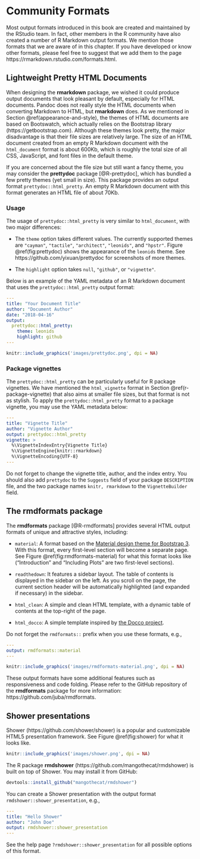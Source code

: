 # Community Formats {#community}

Most output formats introduced in this book are created and maintained by the RStudio team. In fact, other members in the R community have also created a number of R Markdown output formats.\index{output formats} We mention those formats that we are aware of in this chapter. If you have developed or know other formats, please feel free to suggest that we add them to the page https://rmarkdown.rstudio.com/formats.html.

## Lightweight Pretty HTML Documents {#prettydoc}

When designing the **rmarkdown** package, we wished it could produce output documents that look pleasant by default, especially for HTML documents. Pandoc does not really style the HTML documents when converting Markdown to HTML, but **rmarkdown** does. As we mentioned in Section \@ref(appearance-and-style), the themes of HTML documents are based on Bootswatch, which actually relies on the Bootstrap library (https://getbootstrap.com). Although these themes look pretty, the major disadvantage is that their file sizes are relatively large. The size of an HTML document created from an empty R Markdown document with the `html_document` format is about 600Kb, which is roughly the total size of all CSS, JavaScript, and font files in the default theme.

If you are concerned about the file size but still want a fancy theme, you may consider the **prettydoc** package [@R-prettydoc], which has bundled a few pretty themes (yet small in size). This package provides an output format `prettydoc::html_pretty`. An empty R Markdown document with this format generates an HTML file of about 70Kb.

### Usage {#prettydoc-usage}

The usage of `prettydoc::html_pretty` is very similar to `html_document`, with two major differences:

- The `theme` option takes different values. The currently supported themes are `"cayman"`, `"tactile"`, `"architect"`, `"leonids"`, and `"hpstr"`. Figure \@ref(fig:prettydoc) shows the appearance of the `leonids` theme. See https://github.com/yixuan/prettydoc for screenshots of more themes.

- The `highlight` option takes `null`, `"github"`, or `"vignette"`.

Below is an example of the YAML metadata of an R Markdown document that uses the `prettydoc::html_pretty` output format:

```yaml
---
title: "Your Document Title"
author: "Document Author"
date: "2018-04-16"
output:
  prettydoc::html_pretty:
    theme: leonids
    highlight: github
---
```

```r
knitr::include_graphics('images/prettydoc.png', dpi = NA)
```

### Package vignettes {#prettydoc-vignettes}

The `prettydoc::html_pretty` can be particularly useful for R package vignettes.\index{R package vignette} We have mentioned the `html_vignette` format in Section \@ref(r-package-vignette) that also aims at smaller file sizes, but that format is not as stylish. To apply the `prettydoc::html_pretty` format to a package vignette, you may use the YAML metadata below:

```yaml
---
title: "Vignette Title"
author: "Vignette Author"
output: prettydoc::html_pretty
vignette: >
  %\VignetteIndexEntry{Vignette Title}
  %\VignetteEngine{knitr::rmarkdown}
  %\VignetteEncoding{UTF-8}
---
```

Do not forget to change the vignette title, author, and the index entry. You should also add `prettydoc` to the `Suggests` field of your package `DESCRIPTION` file, and the two package names `knitr, rmarkdown` to the `VignetteBuilder` field.

## The rmdformats package {#rmdformats}

The **rmdformats** package [@R-rmdformats] provides several HTML output formats of unique and attractive styles, including:

- `material`: A format based on the [Material design theme for Bootstrap 3](https://github.com/FezVrasta/bootstrap-material-design). With this format, every first-level section will become a separate page. See Figure \@ref(fig:rmdformats-material) for what this format looks like ("Introduction" and "Including Plots" are two first-level sections).

- `readthedown`: It features a sidebar layout. The table of contents is displayed in the sidebar on the left. As you scroll on the page, the current section header will be automatically highlighted (and expanded if necessary) in the sidebar.

- `html_clean`: A simple and clean HTML template, with a dynamic table of contents at the top-right of the page.

- `html_docco`: A simple template inspired by [the Docco project](https://github.com/jashkenas/docco).

Do not forget the `rmdformats::` prefix when you use these formats, e.g.,

```yaml
---
output: rmdformats::material
---
```

```r
knitr::include_graphics('images/rmdformats-material.png', dpi = NA)
```

These output formats have some additional features such as responsiveness and code folding. Please refer to the GitHub repository of the **rmdformats** package for more information: https://github.com/juba/rmdformats.

## Shower presentations

Shower (https://github.com/shower/shower) is a popular and customizable HTML5 presentation\index{HTML5 slides} framework. See Figure \@ref(fig:shower) for what it looks like.

```r
knitr::include_graphics('images/shower.png', dpi = NA)
```

The R package **rmdshower** (https://github.com/mangothecat/rmdshower) is built on top of Shower. You may install it from GitHub:

```r
devtools::install_github("mangothecat/rmdshower")
```

You can create a Shower presentation with the output format `rmdshower::shower_presentation`, e.g.,

```yaml
---
title: "Hello Shower"
author: "John Doe"
output: rmdshower::shower_presentation
---
```

See the help page `?rmdshower::shower_presentation` for all possible options of this format.
